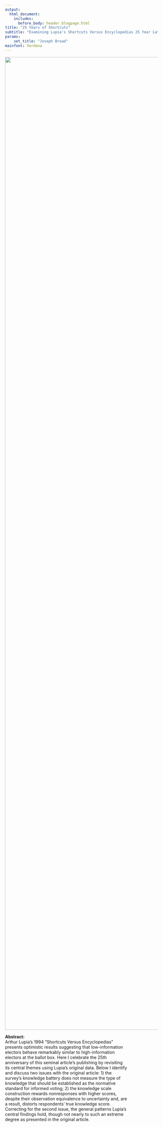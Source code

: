 ```yaml
---
output: 
  html_document:
    includes:
      before_body: header_blogpage.html
title: "25 Years of Shortcuts"
subtitle: "Examining Lupia's Shortcuts Versus Encyclopedias 25 Year Later"
params: 
    set_title: "Joseph Broad"
mainfont: Verdana
---
```

<div class="mainbody" style="top: 0;">
<div class="wrapper" style="height: auto">
  <img
    style="object-fit: contain; margin: auto; height: 80vh; mix-blend-mode: multiply"
    src="blog/blog_000_lupia25_files/shortcuts.jpg">
<div class="desc" style="top: 42vh; height: 28vh; width: 80%; overflow: scroll;">
<p id="abstract"><b>Abstract:</b><br>Arthur Lupia's 1994 "Shortcuts Versus Encyclopedias" presents optimistic results suggesting that low-information electors behave remarkably similar to high-information electors at the ballot box. Here I celebrate the 25th anniversary of this seminal article's publishing by revisiting its central themes using Lupia's original data. Below I identify and discuss two issues with the original article: 1) the survey's knowledge battery does not measure the type of knowledge that should be established as the normative standard for informed voting; 2) the knowledge scale construction rewards nonresponses with higher scores, despite their observation equivalence to uncertainty and, are a result, distorts respondents' true knowledge score. Correcting for the second issue, the general patterns Lupia's central findings hold, though not nearly to such an extreme degree as presented in the original article.</p>
</div>
<div class="section">
<!-- Civic Competence -->
<h3>Introduction</h3>
<p2>
Arthur Lupia's 1994 "Shortcuts Versus Encyclopedias" came in response to the resurgence of an inherently elitist question: "Can the ignorant, passionate masses be trusted with a thing as precious as Democracy?" This question is as old as Democracy itself (see e.g. Thucydides's History of the Peloponnesian Wars 3.11-3.50) and its motivating fear was integral to the construction of American political institutions (e.g. Federalist Paper 49). This question has persisted, in part, due to lexically diverging priorities of scholars on either side of the issue. For some, Democracy cannot function without a fully informed public; for others, information is a secondary consideration to the respect for an individual's right of self-determination. The genius of Lupia's article is its appeal to both rationalists and idealists: uninformed electors can behave as if they were fully informed so long as they hold accurate information shortcuts. Namely, knowledge of which propositions political figures and interest groups support.<br><br>
Despite the merits of its aim toward overlapping consensus on this pervasive question, the original study is not without faults. First, its survey construction was imperfect: the knowledge battery tapped into merely superficial knowledge, which does little to inform researchers of electors' beliefs regarding the implications of various policy alternatives. Lupia compares the voting behaviors of electors belonging to three arbitrarily constructed groups (high knowledge with information shortcuts, low information with information shortcuts, and low information with no information shortcuts) and finds the first two groups' voting behavior to be remarkably similar. Given that the knowledge categories are (a) arbitrary and (b) measuring superficial knowledge, I would be reluctant to make between-group comparisons as if they were analogous to comparisons between the rationalists' ideal and the uninformed.<br><br>
Second, and relatedly, the construction of the knowledge scale gives a dishonest representation of respondents' true (albeit superficial) knowledge. The scale mistakenly conflates non-responses (i.e. no answer) with affirmative responses in the negative (i.e. an explicit "no") and thereby introduces uncertainty into the scale. A non-response, which is observationally equivalent to an explicit "no" in the survey construction, is rewarded with higher knowledge scores; this effectively makes electors who gave unclear responses appear more similar to respondents with high knowledge scores. Lupia thereby put his thumb on the scale in favor of making low- and high-knowledge respondents appear more similar than they are in reality.<br><br>
All said, the general patterns in the findings of the original article hold, though not to such an extreme degree as Lupia presented them. By making slight modifications to the construction of the knowledge scale, I find that those who have relatively low knowledge but accurate information shortcuts behave more similarly to the high knowledge group than other groups. These patterns hold across multiple arbitrary cutpoints of the new knowledge scale. While the effect of information shortcuts has been taken up by many other scholars since 1994, I return to Lupia's original article to celebrate its 25th year anniversary; I plan to celebrate this seminal piece by dissecting it ruthlessly and reexamine is persuasive merits. This post also serves as a warning to fledgling political scientists to be wary of the construction of scales, both in your own work and in the articles you are assigned to read in every course about public opinion (e.g. Lupia 1994).</p2>

<h3>Political Context of Lupia (1994)</h3>

<p2>
In 1988, California electors were presented with five propositions establishing policies related to their automobile insurance rates. No proposition was aligned with the two major political parties at the time, making it an ideal opportunity to study the effect of knowledge and shortcuts on direct-election outcomes without the interfering influence of partisan tribalism. Table 1 below illustrates the four major intended policy outcomes for each of the five propositions:
</p2></div>

```r
library(ggplot2)
library(knitr)
library(dplyr)
library(kableExtra)
library(factoextra)
library(formattable)
library(gridExtra)
p1 <- c("No", "No", "No", "Yes", "No", "Yes", "No", "Yes", "No", "No", "No", "Yes", "No", "Yes", "Yes", "No", "No", "Yes", "No", "No")
m1 <- as.data.frame(matrix(p1, ncol=5, byrow = T), stringsAsFactors = F)
names(m1) <- c("prop100", "prop101", "prop103", "prop104", "prop106")
rownames(m1) <- c("No Fault Auto Insurance", "Discounts for Good Drivers", "Limits Attorney Contingency Fees", "Prohibits Red Lining")
wrapper <- function(x, ...) 
{
  paste(strwrap(x, ...), collapse = "\n")
}
```
<div class="graphic">
``` r
m1 %>%
  mutate(
  policy = row.names(.),
  prop100 = cell_spec(
    prop100, color = "white", bold = T,
    background = spec_color(c(1,2,1,1), begin = 0.2, end = 0.53, option = "B", direction = 1)
  ),
  prop101 = cell_spec(
    prop101, color = "white", bold = T,
    background = spec_color(c(1,1,2,1), begin = 0.2, end = 0.53, option = "B", direction = 1)
  ),
  prop103 = cell_spec(
    prop103, color = "white", bold = T,
    background = spec_color(c(1,2,1,2), begin = 0.2, end = 0.53, option = "B", direction = 1)
  ),
  prop104 = cell_spec(
    prop104, color = "white", bold = T,
    background = spec_color(c(2,1,2,1), begin = 0.2, end = 0.53, option = "B", direction = 1)
  ),
  prop106 = cell_spec(
    prop106, color = "white", bold = T,
    background = spec_color(c(1,1,2,1), begin = 0.2, end = 0.53, option = "B", direction = 1)
  )
    ) %>%
  select(policy, prop100, prop101, prop103, prop104, prop106) %>%
  kable(escape = F,align = "c", caption = "Table 1: Intended Policy Outcomes by 1988 CA Referenda") %>%
  kable_styling("hover", full_width=T)
```
</div>
<div class="section">
<p2>
Interest groups, policy stakeholders, and some political figures had an interest in the outcome of these propositions. No interest group spent more campaign dollars to inflence outcome of the referenda than the insurance industry, which spent more than $65 million, followed by trial lawyers ($15 million), and consumer activists ($2 million). As Lupia (1994) highlights, the insurance industry funneled campaign dollars to political organizations that appeared on the surface to be pro-consumer (66); as a result, the political information context was one of complexity and obfuscation. Do keep this point in mind, as it is integral to correctly understanding Lupia's results.</p2>

<h3>Survey and Measurements</h3>

<p2>
Lupia constructed the knowledge scale from four survey items following the general pattern:</p>
</div>
<div class="graphic">
<div class="innertext">
<p6 style="margin: auto">Which of the following proposition(s) would enact policy X?</p6>
</div>
</div>

<div class="section">
<p2>As mentioned above, one of my primary motivations here is to present the data more honestly by addressing an issue of problematic scale construction. The knowledge scale is constructed in the following way: respondents are awarded knowledge points for answering survey items correctly in the affirmative; additionally, a respondent who gives no response (and does not indicate that she does not know) receives knowledge points for each "No" in Table 1. Respondents who incorrectly answer in the affirmative or give no response to correct answers are awarded no knowledge points for those cells. A respondent who admits ignorance by selecting "Don't Know" is awarded no points for that row.<br><br>
To fully illustrate how this scale is constructed, consider the following illustration:
</p2>
</div>

<div class="graphic">
<div class="innertext" style="text-align: left">
<p6 style="margin: auto;">
Item 1: Among the following, please select those who are currently (2019) serving as United States Senators from Nevada. You may choose as many or as few response options as you please: <br></p6>
<p6>a. Dean Heller<br></p6>
<p6>b. Jacky Rosen <br></p6>
<p6>c. Brian Sandoval<br></p6>
<p6>d. Harry Reid<br></p6>
<p6>e. Dina Titus<br></p6>
<p6>f. Don't know</p6>
</div></div>

<div class="section">
<p2>
If you selected response "b", you would be awarded five knowledge points under Lupia's construction: one for correctly identifying Nevada's current senator and four for correctly NOT selecting any of the other response options. Great work. You would belong in the "high knowledge" category if the study were related Nevada politics.<br><br>
If you selected one of the incorrect options ("a", "c", "d", or "e") and no other choice, you would be awarded three knowledge points: each for correctly NOT selecting one of the other incorrect options. Keep this up and you will be safely in the "high knowledge" category with all the other experts of Nevada politics.<br><br>
Imagine you selected "b" but you were uncertain about the other US Senator from Nevada: in one scenario, you might leave the remainder of the options blank and be awarded five knowledge points and assigned to the "high knowledge" category. In an alternative scenario, you might have acknowledged your uncertainty and supplemented your "b" response by selecting "f": in this case, you would be assigned only one knowledge point and relegated to the low information category.<br><br>
In following these rules, we have constructed our knowledge score distribution. Keep in mind that the cut point of knowledge = 10 was arbitrarily assigned, though the final results are somewhat resilient to changes in the arbitrary cutoff point. This point will be discussed in greater detail below.</p2>
</div>

<div class="graphic">
```r
guess <- read.csv("blog/blog_000_lupia25_files/lupia_guess.csv")
newk <- read.csv("blog/blog_000_lupia25_files/lupia_guess_kn.csv")
tables <- read.csv("blog/blog_000_lupia25_files/lupia_tables.csv")
l.clust <- read.csv("blog/blog_000_lupia25_files/lupia_clust.csv")
knitr::opts_chunk$set(echo = TRUE)
fn14 <- data.frame(
  "k" = c(seq(0:19)),
  "count" = c(14, 1, 3, 11, 4, 7, 2, 25, 15, 7, 26, 16, 43, 26, 10, 35, 16, 33, 7, 2),
  "high" = as.factor(c(rep(0,10), rep(1,10))))
nkfn14 <- data.frame(
  "k" = c(-7, -4, -3, -2, -1, 0, 1, 2, 3, 4, 5, 6),
  "count" = c(1, 1, 1, 7, 19, 82, 53, 64, 62, 40, 7, 2),
  "high" = as.factor(c(rep(0,7), rep(1,5))))
```

<p5>Fig. 1: Distribution of Original Knowledge Score</p5>
```r
cols <- c("#A3350D", "#3C5A8F")
fn14$k <- fn14$k - 1
fn14$high <- as.factor(as.integer(fn14$k > 9))
plot0 <- ggplot(fn14, aes(k, count)) + 
  geom_bar(aes(fill=high), stat="identity", position = position_dodge2()) +
  theme_minimal() +
  labs(x = "Knowledge Score",
       y = "Count") + 
  scale_fill_manual(values = cols) +
  theme(legend.position = "none")
plot0
```
<div style="width: 80%; margin: auto; text-align: right; padding: 0 20px 20px 20px; line-height: .8;">
<p5 id="caption">The color of the bars in the distribution above highlight the knowledge category to which respondents were placed for the final analysis. Blue indicates the high knowledge group while red indicates the low knowledge group.</p5></div></div>

<div class="section">
<p2>
As a final consideration, imagine you regret ever agreeing to participate in this survey. Imagine that you decide to give no response at all. Imagine that the unfortunate graduate student entering data accidentally glazed over your response and did not mark that row of your survey as incomplete. If this were to happen, you would be awarded four knowledge points and placed into the high knowledge bin.<br><br>
That's a lot to imagine, and it's a little far-fetched, isn't it? Well, roughly 3% of respondents in the final analysis match this description: no response was given on one or more rows and the respondent was given knowledge points for nonresponses to the incorrect selections. As a result, these respondents were assigned to the incorrect knowledge category. In the most extreme (and most unlikely) hypothetical case, a respondent might have answered no questions at all and been awarded 13 knowledge points. Granted, 3% of the final analysis is likely negligible, and this clerical error that can be easily remedied However, it begs the question: how many respondents in the "high knowledge" category (10 or higher) actually belong there?<br><br>
Here we have come face-to-face with the problem of observational equivalence between a non-response and an affirmative response in the negative, which is a byproduct of Lupia's survey and scale construction. This problem can be mitigated by remaining agnostic toward nonresponses and punishing incorrect belief with negative knowledge points, as I will discuss in greater detail below. First, however, I must address a second issue that was overlooked in the original analysis: random guessing.</p2>

<h3>Guess Away</h3>

<p2>
Given the structure of the survey battery (four rows, five options each), the total number of correct responses (7 affirmative, 13 non-response), and the rules governing the construction of the scale, respondents could perform quite well by guessing randomly. In Figure 1, we see one standard deviation above and below the mean knowledge score aggregated at the number of affirmative responses given. Figure 1-A (left) compares the observed knowledge scores* (red) against simulated random guessing (blue) while Figure 1-B (right) compares the observed knowledge scores against simulated pseudo-random guessing (blue). <br><br>
The pseudo-random guessing simulation trims a number of random responses under an assumption of reasonableness: no reasonable respondent will genuinely believe that a single proposition aims to enact all four policy preferences. This would be similar to a series of four questions like Item 1 above on the Senators representing California, Nevada, Washington, and Oregon. No reasonable respondent will observe the survey structure and decide to respond in the affirmative to all of the response options for the Nevada survey item. Further, if a human were to guess randomly to the knowledge battery, that human would most likely make one guess per survey item. This is supported by the data, considering that the plurality of respondents made four responses in the affirmative (one per survey item).</p2>
</div>

<div class="graphic">
<p5>Fig. 2: Observed Knowledge and Random Guessing </p5>

```r
plot1 <- ggplot(guess[c(1:9,23:31),], aes(numresponse, avg)) + 
  geom_line(aes(colour = category)) +
  geom_point(aes(colour = category)) +
  geom_errorbar(aes(ymin=avg-std, ymax=avg+std, width = 0.3, colour = category)) + 
  theme_minimal() +
  scale_color_manual(values = cols) +
  labs(x = "Number of Responses",
       y = "Knowledge Score") + 
  theme(legend.position = "none")
plot2 <- ggplot(guess[c(1:9,12:20),], aes(numresponse, avg)) + 
  geom_line(aes(colour = category)) +
  geom_point(aes(colour = category)) +
  geom_errorbar(aes(ymin=avg-std, ymax=avg+std, width = 0.3, colour = category)) + 
  theme_minimal() +
  scale_color_manual(values = cols,
                     labels=c("Observed", "Simulated")) +
  labs(x = "Number of Responses",
       y = "") + 
  theme(legend.position = c(0.8, 0.2), 
        legend.title=element_blank(),
        legend.text = element_text(size = 11))
grid.arrange(plot1, plot2, ncol=2)
```
<div class="section" style="text-align: right; padding: 0 20px 20px 20px; line-height: .8;">
<p5 id="caption">Figure 2 compares observed knowledge scores against simulated knowledge scores with random guessing (left) and psuedo-random guessing (right). The pseudo-random data is the randomly simulated data, trimmed of absurd and unrealistic response combinations (e.g. believing that one policy establishes all of the policy alternatives while the rest do establish none of them).</p5></div></div>

<div class="section">
<p2>
As the Figure 2-A (left) illustrates, the observed knowledge score is only slightly distinct from random guessing and hardly distinct at all from pseudo-random guessing. More importantly, nearly half of the random observations would be classified as "high knowledge" (48.4%), as well as a majority of pseudo-random observations (55.7%), compared to the observed (70.6%). In short, the vast majority of the "high knowledge" respondents performed about as well as random and pseudo-random guessers. I return to this point after first introducing the adjustment to knowledge scale construction.</p2>

<h3>New Knowledge Construction</h3>

<p2>
The problem of observational equivalence can be addressed (i.e. ignored) here by remaining agnostic as to how to interpret non-responses. That is, assign points only to affirmative answers and do nothing with the rest. In the construction below, correct responses are awarded 1 knowledge point while incorrect responses are deducted 1 knowledge point.<br><br>
This alteration to the construction of the knowledge scale may seem trivial; on the contrary, the results of the final analysis differ quite drastically (upwards of an 8% difference) and the new scale construction comes with a number of additional benefits (e.g. distinction from random guessing, resilence to arbitrary bin selection cutoff). Not least among the benefits is how the scale better-comports with normatively desirable epistemological traits: i.e., true belief is preferable to ignorance, which is preferrable to false belief. Under the original construction, respondents who admitted ignorance were given lower knowledge scores than those who guessed randomly or held incorrect beliefs. Respondents can be more appropriately assigned to knowledge categories by researchers remaining agnostic about whether a blank response is a "no" or an "I don't know" and by measuring knowledge strictly by affirmative responses instead (moreover, researchers can improve their survey design by asking respondents for affirmative responses: e.g. "Did Nader support Proposition 103, yes or no?").</p2>

<h3>Scale Performance Comparison</h3>

<p2>
Figure 3 below illustrates various differences between the original and new knowledge scale construction. The first row of plots indicates that, a small number of outliers aside, the new scale has an approximately normal distribution. The relationship between pseudo-random guessing and the number of knowledge points awarded has drastically shifted under the new construction: on the left, the observed original knowledge scores are largely indistinct from pseudo-random guessing; on the right, in contrast, pseudo-random guessing is penalized under the new knowledge scale construction, and random guessers will most likely have a negative knowledge score.</p2></div>

<div class="graphic">
<p5>Fig. 3: Original Compared New Construction</p5>

```r
cutpoint.ok <- read.csv("blog/blog_000_lupia25_files/cutpoint_ok.csv")
cutpoint.nk <- read.csv("blog/blog_000_lupia25_files/cutpoint_nk.csv")
cutpoint.nk$cut <- cutpoint.nk$cut - 13
fn14$i <- as.factor(1)
nkfn14$i <- as.factor(1)
plot0 <- ggplot(fn14, aes(k, count)) + 
  geom_bar(aes(fill=i), stat="identity", position = position_dodge2()) +
  theme_minimal() +
  ylim(0,80) +
  labs(x = "Knowledge Score",
       y = "Count") + 
  scale_fill_manual(values = cols) +
  geom_vline(xintercept=9.5, color = "gray", linetype = "dashed") +
  theme(legend.position = "none")
plot2 <- ggplot(guess[c(1:9,12:20),], aes(numresponse, avg)) + 
  geom_line(aes(colour = category)) +
  geom_point(aes(colour = category)) +
  geom_errorbar(aes(ymin=avg-std, ymax=avg+std, width = 0.3, colour = category)) + 
  theme_minimal() +
  scale_color_manual(values = cols) +
  labs(x = "Number of Responses",
       y = "Knowledge Score") + 
  theme(legend.position = "none")
plot3 <- ggplot(newk[c(1:9, 12:20),], aes(numresponse, avg)) + 
  geom_line(aes(colour = category)) +
  geom_point(aes(colour = category)) +
  geom_errorbar(aes(ymin=avg-std, ymax=avg+std, width = 0.3, colour = category)) + 
  theme_minimal() + 
  labs(x = "Number of Responses",
       y = "") + 
  scale_color_manual(values = cols) +
  theme(legend.position = "none")
plot4 <- ggplot(nkfn14, aes(k, count)) + 
  geom_bar(aes(fill=i), stat="identity") +
  theme_minimal() +
  labs(x = "Knowledge Score",
       y = "") + 
  scale_fill_manual(values = cols) +
  geom_vline(xintercept=1.5, color = "gray", linetype = "dashed") +
  theme(legend.position = "none")
plot5 <- ggplot(cutpoint.ok[c(1:20, 41:60),], aes(x = cut, y = prob, colour = source)) +
  geom_line() + 
  theme_minimal() + 
  labs(x = "Knowledge Category Cutpoint",
       y = "% Assigned to High Know") + 
  scale_color_manual(values = cols) +
  geom_vline(xintercept=10, color = "gray", linetype = "dashed") +
  theme(legend.position = "none")
plot6 <- ggplot(cutpoint.nk[c(1:20, 41:60),], aes(x = cut, y = prob, colour = source)) +
  geom_line() + 
  theme_minimal() + 
  labs(x = "Knowledge Category Cutpoint",
       y = "") + 
  scale_color_manual(values = cols) +
  geom_vline(xintercept=1, color = "gray", linetype = "dashed") +
  theme(legend.position = "none")
grid.arrange(plot0, plot4, plot2, plot3, plot5, plot6, ncol=2)
```
</div>

<div class="section">
<p2>
The last row shows the proportion of observed (red) and simulated (blue) respondents who would been assigned to the "high knowledge" category over different possible bin cutpoints. The left plot shows there is little difference between the proportion of observed and simulated data at and below the cutpoint used in the 1994 article (10). At this cutoff point, more than 50% of pseudo-random guessers would have been assigned to the high knowledge bin. The final analysis in the 1994 study may therefore have compared the voting behaviors of lucky pseudo-random guessers against unlucky pseudo-random guessers. On the right, there is a clear and wide gap between observed and simulated data at all cutoff values. Table 4 below gives results based on a cutpoint equal to 2: at this cutpoint, half of the observed data is in the high knowledge category while there is only a 5% chance that a pseudo-random guesser would erroneously be assigned to this bin.</p2>

<h3>Direct Scale Agreement</h3>

<p2>
Figure 4-A (left) shows the bivariate relationship between the original and proposed knowledge scales. A small jitter was applied to the plot to illustrate the density of the red "true positives": observations that were assigned to the high knowledge category under both knowledge scale constructions. Black observations indicate "true negatives": observations that are binned as low knowledge in either case. Blue observations are observations that were binned as high knowledge in the original construction and low in the new (~20% of observations) while orange indicates the converse (< 10% of observations). </p2></div>

<div class="graphic">
<p5>Fig. 4: Scatter Plot and "Confusion Matrix"</p5>

```r
l.twoway <- read.csv("blog/blog_000_lupia25_files/lupia_twoway.csv")
l.twoway <- data.frame(l.twoway[,-1])
x <- seq(-8, 6, by=1)
y <- seq(0, 19, by=1)
l.twoway2 <- matrix(rep(NA, 15*20), ncol = length(y))
for (col in y) {
        for (row in x) {
                l.twoway2[row==x,col==y] <- sum((l.twoway[,2] > row) == (l.twoway[,1] > col))/nrow(l.twoway)
        }
}
df <- expand.grid(x, y)
u.twoway2 <- unlist(data.frame(l.twoway2))
u.twoway2 <- cbind(df, u.twoway2)
names(u.twoway2) <- c("x", "y", "z")
l.twoway$a <- NA
l.twoway$a[l.twoway$ok < 10 & l.twoway$kn < 2] <- 0
l.twoway$a[l.twoway$ok >= 10 & l.twoway$kn < 2] <- 1
l.twoway$a[l.twoway$ok < 10 & l.twoway$kn >= 2] <- 2
l.twoway$a[l.twoway$ok >= 10 & l.twoway$kn >= 2] <- 3
plot7 <- ggplot(l.twoway, aes(x = kn, y = ok)) + 
        geom_jitter(aes(color = factor(a))) +
        theme_minimal() + 
        labs(x = "New Knowledge Score",
             y = "Original Knowledge Score") + 
        scale_color_manual(values = c("black", "#3C5A8F", "#C76322", "#A3350D"),
                     labels=c("True Negatives", "False Positives", "False Negatives", "True Positives")) +
  theme(legend.position = "bottom", 
        legend.title=element_blank(),
        legend.text = element_text(size = 11)) + 
  guides(color = guide_legend(nrow=2,byrow=TRUE))
plot8 <- ggplot(u.twoway2, aes(x, y)) +
        geom_raster(aes(fill = z)) + 
        geom_hline(yintercept=c(9.5, 10.5), color="white") +
        geom_vline(xintercept=c(0.5,1.5), color="white") +
  theme_minimal() +
  labs(x = "New Knowledge Cutpoint",
       y = "Original Knowledge Cutpoint") + 
  scale_fill_gradient2(low = "#3C5A8F", mid = "white", high = "#A3350D", midpoint = 0.5) +
  theme(legend.position = "bottom", 
        legend.title=element_blank(),
        legend.text = element_text(size = 11)) + 
  guides(fill = guide_colourbar(ticks = F, barwidth = 12, barheight = 1))
grid.arrange(plot7, plot8, ncol=2)
```
<div class="section" style="text-align: right; padding: 0 20px 20px 20px; line-height: .8;">
<p5 id="caption">Figure 4-A (left) plots the bivariate relationship between the new knowledge score (x-axis) and the original (y-axis). Figure 4-B (right) is a heatmap illustrating the proportion of true positive and true negative agreement across all possible cutpoint values in both scales; blue colors indicate lower agreement (min 0%) and red values indicate higher agreement (max 100%). The white lines in Figure 4-B highlight the cell used in creating the extension of Table 4 below: this cell contains the maximum proportion of binning agreement between the two scales while keeping the original cutpoint constant.</p5></div></div>

<div class="section">
<p2>
This figure illustrates the level of agreement between the two scales regarding which respondent belongs in which knowledge bin (70%). Figure 4-B explores this relationship at all possible combinations of cutpoints for both the original and new knowledge scales and plots the proportion of true negatives and positives across these combinations. The white lines show the cutpoints used to create the arbitrary knowledge bins, and construct Table 4 below. For the initial analysis in Table 4, a cutpoint of 2 was selected in the new knowledge setup as it has the greatest level of agreement with the original knowledge score when holding the original cutpoint constant (and thereby presumably present the results most similar to the original as possible while also correcting for the problematic knowledge scale). Table 5 explores how the results might have been presented had a higher cutpoint been used; namely, the cutpoints at which the level of agreement (original knowledge cutpoint = 16 and the new knowledge cutpoint = 3).

<h3>Replication and Extension of Lupia's Table 4</h3>

<p2>
Lupia relies heavily on Table 4 of the original article to illustrate his central point: low-information electors behave similarly to high-information voters when they hold accurate information shortcuts (in this case, knowledge of the insurance industry's position on each proposition). This table has been replicated and modified in order to present its information more effiicently. The modification simply presents the differential between a group's mean voting behavior and the high-knowledge group's mean voting behavior. This way, patterns of similarity and dissimilarity are more readily accessible. The table is extended to include information omitted from the original analysis, namely the voting behavior of the high-information/poor-shortcut group. It is also extended to illustrate what the results would have been had Lupia used the knowledge scale as it was constructed here.</p2></div>

<div class="graphic">
```r
#tables[,-7] <- round(tables[,-7], 2)
tables[-c(7:9),-1] %>%
  mutate_if(is.numeric, function(x) {
    cell_spec(x, bold = T, 
              color = spec_color(x, begin = .2, end = .6, option = "B"))
  }) %>%
  select(group, prop100, prop101, prop103, prop104, prop106) %>%
  kable(escape = F, align = "c", caption="Table 4: Replication and Extension of Table 4") %>%
  kable_styling(c("striped", "condensed", full_width = F)) %>%
  pack_rows("Replication", 1, 3) %>%
  pack_rows("Extension: Cutpoint = 2", 4, 6)
```
<div class="section" style="text-align: right; padding: 0 20px 20px 20px; line-height: .8;">
<p5 id="caption">The astute reader has likely noticed that Table 4 is only the second table in this article. Since it was a replication of Table 4 in Lupia (1994), I did not want to be the cause of any (additional) undue confusion by referring to this as Table 2, which is itself referring to Table 4.</p5></div></div>

<div class="section">
<p2>
Lupia's central argument is that voters in the "Low-Knowledge w/ Shortcut" group behave as if they were fully-informed by voting similarly to voters assigned to the group with high knowledge and accurate shortcuts. The first two rows in the replication table show support for the central argument in a dramatic fashion. The differential in the first row is near zero, while being consistently and significantly smaller than the other rows. <br><br>
It should be readily apparent that the general pattern of findings in the original study hold when using the new knowldge score. However, the differentials in the first row are quite a bit larger in the extension than in the replication, and not as dramatically distinct from the differentials in other rows. By constructing a knowledge scale that is agnostic toward the observational equivalence problem and punishes respondents for random guessing, Table 4 presents a more honest interpretation of Lupia's original data. Luckily for the more idealistic Democratic Theorists, the patterns in the data tell much the same story as the original presentation: low-knowledge electors behave like high-knowledge electors when they have accurate information shortcuts, the only difference being that the patterns are not quite so dramatic as originally presented.</p2></div>

<div class="graphic">
```r
tables[c(7:9),-1] %>%
  mutate_if(is.numeric, function(x) {
    cell_spec(x, bold = T, 
              color = spec_color(x, begin = .2, end = .6, option = "B"))
  }) %>%
  select(group, prop100, prop101, prop103, prop104, prop106) %>%
  kable(escape = F, align = "c", caption="Table 5: Extension of Table 4 at Higher Knowledge Standard") %>%
  kable_styling(c("striped", "condensed", full_width = F)) %>%
  pack_rows("Extension: Cutpoint = 3", 1, 3)
```
</div>

<div class="section">
<p2>
It should also be mentioned here that these results are only somewhat resilient to alternative group cutpoints. On average, the general pattern holds for all group cutpoints; however, the pattern becomes more variable as the information cutpoint is increased. For example, there are instances under high knowledge cutpoints (e.g. new knowledge of 3 or higher, as in Table 5) in which the high-information groups begin to look most like one another regardless of information shortcuts, and likewise for low-information groups. That said, I am reluctant to give any weight to differential patterns at cutpoints of four or higher, as the number of observations decreases dramatically after a cutpoint at three. If one of Lupia's primary motivations was to save the Democracy from realists and rationalists, it is important that we take our thumb off the scale and present the data as honestly as possible; by presenting all of the data, the reader can decide for herself the appropriate cutpoint to compare high and low knowledge groups. Otherwise, the presentation of the results may appear to be an attempt at manipulation.</p2>

<!-- <h3>Alternative Approach: Cluster Analysis</h3> -->

<!-- The altered construction of the knowledge scale is supported by a cluster analysis. Given that we are interested in similarities and dissimilarities between groups across multiple dimensions, it initially seems cluster analysis would be highly suitable here. However, I will not delve too deeply into the weeds of cluster analysis for two reasons: first, clustering is not entirely suitable for this data, as it clusters about as well as random data (Hopkins Statistic 0.51); thus, k-means clustering as an alternative to arbitrary cutpoints is only a slight improvement on the theoretical justification for group formation, with a slight loss of interpretability. -->

<!-- Second, an auxiliary motivation for this piece has been to improve upon Lupia's interpretation and presentation of the data using the same tools available to him at the time of its original publishing. In this section, however, I will tentatively and briefly expand into the world of cluster analysis. While cluster analysis was developed and popularized well before 1994, there have been significant improvements in the ease of its application that were not available to Lupia at the time (such as through R packages cluster, factoextra, and dbscan, which were used in the preparation of this article). -->

<!-- I conduct k-means clustering on three variables: the newly-constructed knowledge variable, a summation of shortcut accuracy, and a third variable given no attention in Lupia's 1994 article, which I will refer to as the shortcut link. The first variable asks survey respondents which proposition establishes policy X; the second variable asks respondents which proposition was supported by interest group or political figure Y; the third variable asks respondents to indicate which policy outcome is supported by interest group or political figure Y. Respondents with genuinely high knowledge scores and accurate information shortcuts should be able to link their superficial knowledge about propositions' intended policy outcomes and the propositions supported by political figures to policy outcomes supported by political figures. -->

<!-- In spite of the mere marginal-superiority of this data's clusterability over random data, I include these results for the fascinating contradictory cluster identified by the k-means (k = 4) process. The clustering algorithm identified four clusters with the following characteristics: 1) high knowledge, shortcut awareness, good shortcut link; 2) low knowledge, shortcut awareness, bad shortcut link; 3) low knowledge, no shortcut awareness, bad shortcut link; and finally, 4) high knowledge, no shortcut awareness, and good shortcut link. -->

<!-- <p5>Fig. 5: Cluster Plot</p5> -->

<!-- ``` {r, echo = F} -->
<!-- l.clust <- l.clust[,-1] -->
<!-- km.res <- kmeans(l.clust[,-1], 4, nstart=25) -->
<!-- fviz_cluster(km.res, data=l.clust, -->
<!--              palette = c("#C76322", "#3C5A8F", "#0DA373", "#A3350D"), -->
<!--              ellipse.type = "euclid", -->
<!--              star.plot = T, -->
<!--              show_labels = F, -->
<!--              labelsize = 0, -->
<!--              repel = F, -->
<!--              main = NULL, -->
<!--              xlab = "Dimension 1 (49.4% of Variance)", -->
<!--              ylab = "Dimension 2 (29.4% of Variance)", -->
<!--              ) + -->
<!--   theme_minimal() +  -->
<!--   theme(legend.position = c(0.8, 0.2),  -->
<!--         legend.title=element_blank(), -->
<!--         legend.text = element_text(size = 11)) -->
<!-- ``` -->
<!-- <div class="section" style="text-align: right; padding: 0 20px 20px 20px; line-height: .8;"> -->
<!-- <p5 id="caption">Figure 5 illustrates the clusters identified in a kmeans cluster analysis (k=4). The red cluster (group 4) is composed of respondents - on average - with high knowledge, shortcut awareness, and good links; hose 4 clusters - performs about as well as 5 or 6, RE: WSS. 4 categories are easier to compare than 5 or 6. </p5></div> -->

<!-- This fourth cluster (color) is fascinating given its contradiction: these respondents, on average, are highly knowledgable regarding policy outcomes and they know which political groups and figures support which policy outcomes. Regardless, they are unable to link their knowledge about the propositions' intended effects and political groups' favored policy outcomes to political groups' favored propositions. I interpret this cluster as a group that, on average, guessed randomly and by chance happened to be correct in knowledge and link items but not the shortcut items. -->

<!-- ```{r, echo=F, cache=T} -->
<!-- table4 <- read.csv("blog/blog_000_lupia25_files/lupia_extable4.csv") -->
<!-- table4[,1] <- c("HK/S/GL", "LK/N/BL", "LK/S/BL", "HK/N/GL") -->
<!-- table4 <- table4[c(1,3,2,4),] -->
<!-- names(table4) <- c("group", "cat", "kn", "sn", "sq", "prop100o", "prop100", "prop101o", "prop101", "prop103o", "prop103", "prop104o", "prop104", "prop106o", "prop106") -->
<!-- table4[-1,-c(2:6, 8, 10, 12, 14)] %>% -->
<!--   mutate_if(is.numeric, function(x) { -->
<!--     cell_spec(x, bold = T,  -->
<!--               color = spec_color(x, begin = .2, end = .6, option = "B")) -->
<!--   }) %>% -->
<!--   kable(escape = F, align = "c") %>% -->
<!--   kable_styling(c("striped", "condensed", full_width = F)) -->
<!-- ``` -->

<!-- As mentioned above, this data clusters only marginally better than random data, so the clusters themselves are quite noisy and show considerable overlap. Regardless, the results - even if taken with a grain of salt - lend some additional support to Lupia's central argument about the effect of accurate information shortcuts. Here, the cluster with low knowledge, shortcut awareness, and bad shortcut link behave more similarly to the cluster approximating fully informed than the other clusters. -->

<h3>Discussion</h3>

<p2>
Here I have taken Lupia's original data and made slight modifications to the construction of a key variable in order to present a more honest - and hopefully persuadable - story. This short article addresses the problem of observational equivalence plaguing the original knowledge construction to create a more valid and stable measure of knowledge. Correcting for this issue, the findings are consistent with the 1994 article, though not to such an extreme degree as originally presented. Low information electors do behave similarly to high-information electors when they hold accurate information shortcuts.<br><br>
However, this post addresses only one of two major issues with the original article: the issue left undiscussed is whether the knowledge scale can be argued to measure the kind of knowledge that is important to electors and Democratic Theorists. In researching voter competence, scholars sometimes forget that they too use information shortcuts and that they are likely low-information voters. I had colleagues admit as much after the 2016 election, when they voted on various California referenda but were not sure what they were (and these were political scientists, mind you). We political scientists are not experts on every political issue; very few of us can claim to be experts on more than one issue (if that). As a result, we often fool ourselves into believing that some types of information <i>should</i> matter to electors or to our ideological opponents.<br><br>
Given our own limitations, a good starting point for researchers may be to ask ourselves how we come to ballot-box decisions despite our relative lack of information. Is it sufficient to know which proposition establishes a certain policy? Shouldn't we have some idea of the implications of those policies? Who benefits from the policies? What are the immediate and person policy implications? What about community-wide, or statewide implications to the quality of life of the state's residents or the economic performance of its industries? By measuring merely superficial knowledge of each proposition, Lupia's 1994 article may be doing nothing more than comparing low-knowledge electors with accurate shortcuts to even less-knowledgable electors with accurate shortcuts. In which case, the similarities between these groups should not be at all surprising.<br><br>
On the subject of the sort of knowledge that matters, consider Table 2 in the 1994 article, which presents the logistic regression coefficients predicting vote choice over levels of knowledge and shorcut awareness:</p2></div>

<div class="graphic">
``` r
t1 <- c("0.05", "-0.09*", "0.22**", "-0.06", "-0.07", 
        "2.57**", "-1.89", "3.35**", "-1.15", "-2.28**", 
        "-0.10", "0.41", "-0.20**", "0.04", "0.02", 
        "-2.42**", "", "", "", "-1.25",
        "0.15*", "", "", "", "0.04")
m2 <- as.data.frame(matrix(t1, ncol=5, byrow = T), stringsAsFactors = F)
names(m2) <- c("prop100", "prop101", "prop103", "prop104", "prop106")
rownames(m2) <- c("Knowledge", "Insurance Sh.", "Insurance Sh. X Knowledge", "Lawyer Sh.", "Lawyer Sh. X Knowledge")
kable(m2,align = "c",caption="Table 6: Truncated Logistic Coefficients") %>%
  kable_styling("hover", full_width = F)
```
</div>

<div class="section">
<p2>
First, these logistic models are hardly any more predictive than random guessing, so the models clearly suffer from some unmeasured determinant of voting behavior. That said, take the results with a grain of salt. Second, notice the direction of the coefficients: the variables that do all of the predictive legwork in these models are the positions of the insurance industry and trial lawyers. Notice though that in each case the coefficient is in the opposite direction of the interest group's preference. This suggests that while these propositions did not clearly align with the two major political parties, there appeared to be a populist, anti-insurance industry sentiment driving voting behaviors. <br><br>
Might the high-knowledge electors and low-knowledge electors have been united in their animosity toward the insurance industry? If yes, then results work in opposition to Lupia's interpretation of the data. To lean in fully on playing the devil's advocate: let's take the knowledge scale to be an appropriate measure of the rationalists' ideal. We see that the interaction between shortcuts and knowledge tempers the effects of the shortcuts (or the passions) as the interaction coefficients work in the opposite direction of shortcut coefficients. Returning to the fears described in Federalist 49, this interpretation suggests that information shortcuts have not enabled low-knowledge electors to behave as if they were fully-informed, rather they have led high-knowledge electors to vote according to their passions, like low-information voters. Do information shortcuts actually interfere with logical decision-making?<br><br>
No. Instead, the point above speaks volumes to the public's ability to overcome a complex political environment of misinformation. The insurance industry dominated campaign spending in this election with ads strategically dissembling the source of their spending. The insurance industry funneled campaign spending through political organizations that appeared to be pro-consumer (Lupia 1994:66). That electors were able to identify the propositions favored by the insurance industry in spite of the insurance industry's efforts at obfuscation is a feat in itself. <b>In this light, it is more appropriate to view the shortcut variable as the standard of informed voting in elections</b>; it concerns who gets what, and it identifies the voters who are not susceptible to nefarious practices of deception. This point undermines Lupia's central argument, however. If we return to Tables 4 and 5 and treat "knowledge" as superficial information and "shortcuts" as the standard of informed voting, we see that the low-informed (those without shortcuts) vote in a drastically dissimilar fashion to the highly-informed.<br><br>
In futures posts, I will expand on how other scholars since 1994 have attempted to address this question, and explain how it is relevant to modern Amerian Politics. For now, I will let this issue stand, as this post is merely an investigation into the findings of this seminal article on the 25th year anniversary since its publishing limited to the data and techniques available to the author at that time. I hope to have shown the importance of honest story-telling with data: seemingly trivial choices regarding the construction of scales can have meaningful impacts on how data is presented, and the interpretation of those scales can have drastic impacts on schools of political thought. This post is also a warning to graduate students and scholars everywhere: be wary of scales and the thumbs they may be under.</p2>

</div>
<div class="section" style="height: 10vh"></div>
